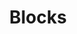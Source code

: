 ---
title: Blocks
description: Get aggregated signer information for blocks.
full: true
index: true
---